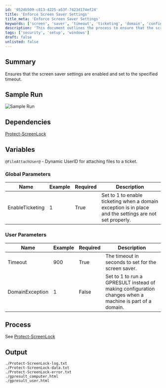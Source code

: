 ```yaml
---
id: '952db509-c813-4225-a53f-7423d174ef24'
title: 'Enforce Screen Saver Settings'
title_meta: 'Enforce Screen Saver Settings'
keywords: ['screen', 'saver', 'timeout', 'ticketing', 'domain', 'configuration']
description: 'This document outlines the process to ensure that the screen saver settings are enabled and configured to a specified timeout. It includes sample runs, dependencies, global and user parameters, and expected output files.'
tags: ['security', 'setup', 'windows']
draft: false
unlisted: false
---
```

## Summary

Ensures that the screen saver settings are enabled and set to the specified timeout.

## Sample Run

![Sample Run](../../../static/img/EPM---Windows-Configuration---Screen-Saver---Protect/image_1.png)

## Dependencies

[Protect-ScreenLock](https://proval.itglue.com/DOC-5078775-8381648)

## Variables

`@FileAttachUser@` - Dynamic UserID for attaching files to a ticket.

### Global Parameters

| Name             | Example | Required | Description                                                                                              |
|------------------|---------|----------|----------------------------------------------------------------------------------------------------------|
| EnableTicketing  | 1       | True     | Set to 1 to enable ticketing when a domain exception is in place and the settings are not set properly. |

### User Parameters

| Name             | Example | Required | Description                                                                                              |
|------------------|---------|----------|----------------------------------------------------------------------------------------------------------|
| Timeout          | 900     | True     | The timeout in seconds to set for the screen saver.                                                     |
| DomainException   | 1       | False    | Set to 1 to run a GPRESULT instead of making configuration changes when a machine is part of a domain. |

## Process

See [Protect-ScreenLock](https://proval.itglue.com/DOC-5078775-8381648)

## Output

```
./Protect-ScreenLock-log.txt
./Protect-ScreenLock-data.txt
./Protect-ScreenLock-error.txt
./gpresult_computer.html
./gpresult_user.html
```












